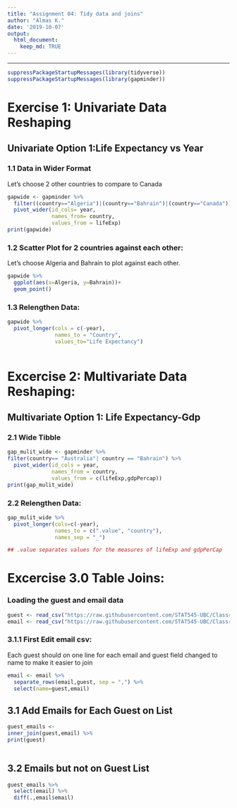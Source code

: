 ```yaml
---
title: "Assignment 04: Tidy data and joins"
author: "Almas K."
date: '2019-10-07'
output:
  html_document:
    keep_md: TRUE
---
```


---
```r
suppressPackageStartupMessages(library(tidyverse)) 
suppressPackageStartupMessages(library(gapminder))
```

# Exercise 1: Univariate Data Reshaping

## Univariate Option 1:Life Expectancy vs Year

### 1.1 Data in Wider Format
Let's choose 2 other countries to compare to Canada 
```r
gapwide <- gapminder %>% 
  filter((country=="Algeria")|(country=="Bahrain")|(country=="Canada")) %>%
  pivot_wider(id_cols= year, 
              names_from= country,
              values_from = lifeExp)
print(gapwide)
```
### 1.2 Scatter Plot for 2 countries against each other:

Let's choose Algeria and Bahrain to plot against each other.
```r
gapwide %>%
  ggplot(aes(x=Algeria, y=Bahrain))+
  geom_point()
```

### 1.3 Relengthen Data:
```r
gapwide %>%
  pivot_longer(cols = c(-year),
               names_to = "Country",
               values_to="Life Expectancy")
               
```

# Excercise 2: Multivariate Data Reshaping:

## Multivariate Option 1: Life Expectancy-Gdp

### 2.1 Wide Tibble
```r
gap_mulit_wide <- gapminder %>%
filter(country== "Australia"| country == "Bahrain") %>%
  pivot_wider(id_cols = year,
              names_from = country,
              values_from = c(lifeExp,gdpPercap))
print(gap_mulit_wide)
```

### 2.2 Relengthen Data:
```r
gap_mulit_wide %>%
  pivot_longer(cols=c(-year),
               names_to = c(".value", "country"),
               names_sep = "_")

## .value separates values for the measures of lifeExp and gdpPerCap
```

# Excercise 3.0 Table Joins:

### Loading the guest and email data
```r
guest <- read_csv("https://raw.githubusercontent.com/STAT545-UBC/Classroom/master/data/wedding/attend.csv")
email <- read_csv("https://raw.githubusercontent.com/STAT545-UBC/Classroom/master/data/wedding/emails.csv")
```
###  3.1.1 First Edit email csv:
Each guest should on one line for each email and guest field changed to name to make it easier to join
```r
email <- email %>%
  separate_rows(email,guest, sep = ",") %>%
  select(name=guest,email) 
```

## 3.1 Add Emails for Each Guest on List
```r
guest_emails <- 
inner_join(guest,email) %>%
print(guest)
  
```

## 3.2 Emails but not on Guest List
```r
guest_emails %>% 
  select(email) %>%
  diff(.,email$email)
```

